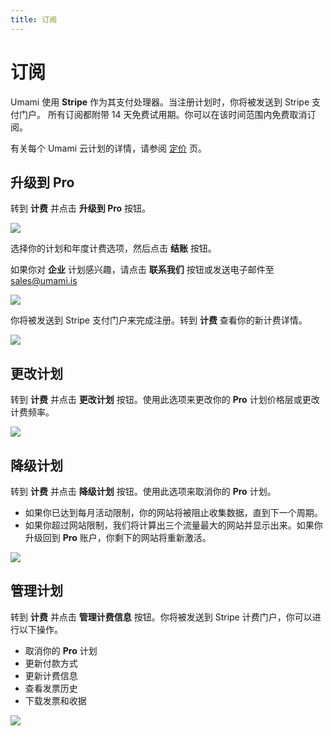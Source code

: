 ```yaml
---
title: 订阅
---
```


# 订阅

Umami 使用 **Stripe** 作为其支付处理器。当注册计划时，你将被发送到 Stripe 支付门户。
所有订阅都附带 14 天免费试用期。你可以在该时间范围内免费取消订阅。

有关每个 Umami 云计划的详情，请参阅 [定价](https://umami.zhcndoc.com/pricing) 页。

## 升级到 Pro

转到 **计费** 并点击 **升级到 Pro** 按钮。

<img src="/images/cloud/billing-plans.png" />

选择你的计划和年度计费选项，然后点击 **结账** 按钮。

如果你对 **企业** 计划感兴趣，请点击 **联系我们** 按钮或发送电子邮件至 sales@umami.is

<img src="/images/cloud/billing-form.png" />

你将被发送到 Stripe 支付门户来完成注册。转到 **计费** 查看你的新计费详情。

<img src="/images/cloud/billing-details.png" />

## 更改计划

转到 **计费** 并点击 **更改计划** 按钮。使用此选项来更改你的 **Pro** 计划价格层或更改计费频率。

<img src="/images/cloud/billing-change-plan.png" />

## 降级计划

转到 **计费** 并点击 **降级计划** 按钮。使用此选项来取消你的 **Pro** 计划。

- 如果你已达到每月活动限制，你的网站将被阻止收集数据，直到下一个周期。
- 如果你超过网站限制，我们将计算出三个流量最大的网站并显示出来。如果你升级回到 **Pro** 账户，你剩下的网站将重新激活。

<img src="/images/cloud/billing-downgrade-plan.png" />

## 管理计划

转到 **计费** 并点击 **管理计费信息** 按钮。你将被发送到 Stripe 计费门户，你可以进行以下操作。

- 取消你的 **Pro** 计划
- 更新付款方式
- 更新计费信息
- 查看发票历史
- 下载发票和收据

<img src="/images/cloud/billing-manage-plan.png" />
